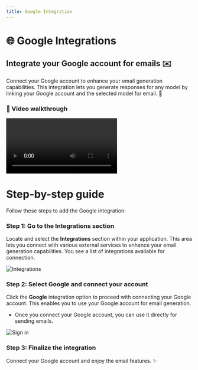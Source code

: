 ```yaml
---
title: Google Integration
---
```


# 🌐 Google Integrations

## Integrate your Google account for emails ✉️

Connect your Google account to enhance your email generation capabilities. This integration lets you generate responses for any model by linking your Google account and the selected model for email. 🚀

### 🎥 Video walkthrough

<div class="card-video">
  <video src="https://storage.googleapis.com/helpsessionvideos/Contactswing/Videos/GI.mp4" autoplay playsinline controls title="Google Integration"></video>
</div>

# Step-by-step guide

Follow these steps to add the Google integration:

### Step 1: Go to the Integrations section
Locate and select the **Integrations** section within your application. This area lets you connect with various external services to enhance your email generation capabilities. You see a list of integrations available for connection.

<img src="https://storage.googleapis.com/helpsessionvideos/Contactswing/images/integra.jpg" alt="Integrations" />

### Step 2: Select Google and connect your account
Click the **Google** integration option to proceed with connecting your Google account. This enables you to use your Google account for email generation.
- Once you connect your Google account, you can use it directly for sending emails.

<img src="https://storage.googleapis.com/helpsessionvideos/Contactswing/images/sign.jpg" alt="Sign in" />

### Step 3: Finalize the integration
Connect your Google account and enjoy the email features. ✨
